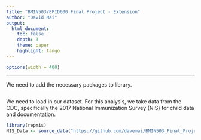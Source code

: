 ```yaml
---
title: "BMIN503/EPID600 Final Project - Extension"
author: "David Mai"
output: 
  html_document:
    toc: false 
    depth: 3 
    theme: paper 
    highlight: tango
---
```

```r
options(width = 400)
```  
***

We need to add the necessary packages to library.
```r



```

We need to load in our dataset. For this analysis, we take data from the CDC, specifically the 2017 National Immunization Survey (NIS) for child data and documentation. 
```r

library(repmis)
NIS_Data <- source_data("https://github.com/davemai/BMIN503_Final_Project/blob/master/NISPUF17.RData?raw=true")

```

```r



```